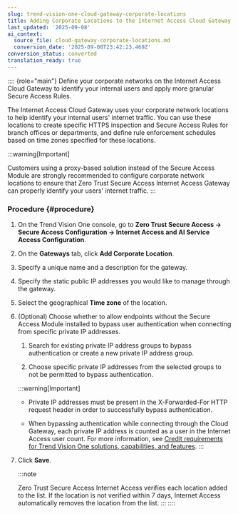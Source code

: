 ```yaml
---
slug: trend-vision-one-cloud-gateway-corporate-locations
title: Adding Corporate Locations to the Internet Access Cloud Gateway
last_updated: '2025-09-08'
ai_context:
  source_file: cloud-gateway-corporate-locations.md
  conversion_date: '2025-09-08T23:42:23.469Z'
conversion_status: converted
translation_ready: true
---
```


:::: {role="main"}
Define your corporate networks on the Internet Access Cloud Gateway to identify your internal users and apply more granular Secure Access Rules.

The Internet Access Cloud Gateway uses your corporate network locations to help identify your internal users' internet traffic. You can use these locations to create specific HTTPS inspection and Secure Access Rules for branch offices or departments, and define rule enforcement schedules based on time zones specified for these locations.

:::warning[Important]

Customers using a proxy-based solution instead of the Secure Access Module are strongly recommended to configure corporate network locations to ensure that Zero Trust Secure Access Internet Access Gateway can properly identify your users' internet traffic.
:::

### Procedure {#procedure}

1.  On the Trend Vision One console, go to **Zero Trust Secure Access → Secure Access Configuration → Internet Access and AI Service Access Configuration**.

2.  On the **Gateways** tab, click **Add Corporate Location**.

3.  Specify a unique name and a description for the gateway.

4.  Specify the static public IP addresses you would like to manage through the gateway.

5.  Select the geographical **Time zone** of the location.

6.  (Optional) Choose whether to allow endpoints without the Secure Access Module installed to bypass user authentication when connecting from specific private IP addresses.

    1.  Search for existing private IP address groups to bypass authentication or create a new private IP address group.

    2.  Choose specific private IP addresses from the selected groups to not be permitted to bypass authentication.

    :::warning[Important]

    - Private IP addresses must be present in the X-Forwarded-For HTTP request header in order to successfully bypass authentication.

    - When bypassing authentication while connecting through the Cloud Gateway, each private IP address is counted as a user in the Internet Access user count. For more information, see [Credit requirements for Trend Vision One solutions, capabilities, and features](credit-req-for-apps-services.mdx).
    :::

7.  Click **Save**.

    :::note

    Zero Trust Secure Access Internet Access verifies each location added to the list. If the location is not verified within 7 days, Internet Access automatically removes the location from the list.
    :::
::::
